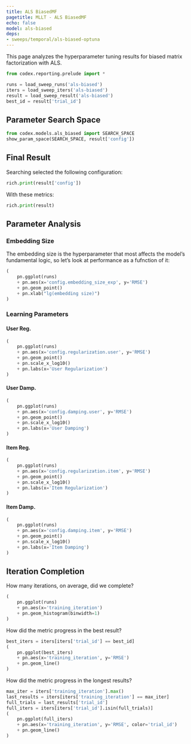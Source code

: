 ```yaml
---
title: ALS BiasedMF
pagetitle: MLLT - ALS BiasedMF
echo: false
model: als-biased
deps:
- sweeps/temporal/als-biased-optuna
---
```


This page analyzes the hyperparameter tuning results for biased matrix
factorization with ALS.



```python
from codex.reporting.prelude import *
```

```python
runs = load_sweep_runs('als-biased')
iters = load_sweep_iters('als-biased')
result = load_sweep_result('als-biased')
best_id = result['trial_id']
```

## Parameter Search Space

```python
from codex.models.als_biased import SEARCH_SPACE
show_param_space(SEARCH_SPACE, result['config'])
```

## Final Result

Searching selected the following configuration:

```python
rich.print(result['config'])
```

With these metrics:

```python
rich.print(result)
```

## Parameter Analysis

### Embedding Size

The embedding size is the hyperparameter that most affects the model's
fundamental logic, so let's look at performance as a fufnction of it:

```python
(
    pn.ggplot(runs)
    + pn.aes(x='config.embedding_size_exp', y='RMSE')
    + pn.geom_point()
    + pn.xlab("lg(embedding size)")
)
```

### Learning Parameters

::: {.panel-tabset}

#### User Reg.

```python
(
    pn.ggplot(runs)
    + pn.aes(x='config.regularization.user', y='RMSE')
    + pn.geom_point()
    + pn.scale_x_log10()
    + pn.labs(x='User Regularization')
)
```

#### User Damp.

```python
(
    pn.ggplot(runs)
    + pn.aes(x='config.damping.user', y='RMSE')
    + pn.geom_point()
    + pn.scale_x_log10()
    + pn.labs(x='User Damping')
)
```

#### Item Reg.

```python
(
    pn.ggplot(runs)
    + pn.aes(x='config.regularization.item', y='RMSE')
    + pn.geom_point()
    + pn.scale_x_log10()
    + pn.labs(x='Item Regularization')
)
```

#### Item Damp.

```python
(
    pn.ggplot(runs)
    + pn.aes(x='config.damping.item', y='RMSE')
    + pn.geom_point()
    + pn.scale_x_log10()
    + pn.labs(x='Item Damping')
)
```

:::

## Iteration Completion

How many iterations, on average, did we complete?

```python
(
    pn.ggplot(runs)
    + pn.aes(x='training_iteration')
    + pn.geom_histogram(binwidth=1)
)
```

How did the metric progress in the best result?

```python
best_iters = iters[iters['trial_id'] == best_id]
(
    pn.ggplot(best_iters)
    + pn.aes(x='training_iteration', y='RMSE')
    + pn.geom_line()
)
```

How did the metric progress in the longest results?

```python
max_iter = iters['training_iteration'].max()
last_results = iters[iters['training_iteration'] == max_iter]
full_trials = last_results['trial_id']
full_iters = iters[iters['trial_id'].isin(full_trials)]
(
    pn.ggplot(full_iters)
    + pn.aes(x='training_iteration', y='RMSE', color='trial_id')
    + pn.geom_line()
)
```
